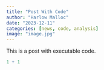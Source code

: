 ```yaml
---
title: "Post With Code"
author: "Harlow Malloc"
date: "2023-12-11"
categories: [news, code, analysis]
image: "image.jpg"
---
```


This is a post with executable code.

```r
1 + 1
```
